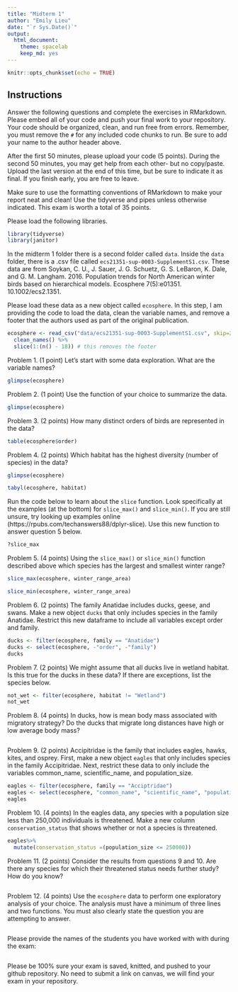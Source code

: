 ```yaml
---
title: "Midterm 1"
author: "Emily Lieu"
date: "`r Sys.Date()`"
output:
  html_document: 
    theme: spacelab
    keep_md: yes
---
```


```r
knitr::opts_chunk$set(echo = TRUE)
```

## Instructions
Answer the following questions and complete the exercises in RMarkdown. Please embed all of your code and push your final work to your repository. Your code should be organized, clean, and run free from errors. Remember, you must remove the `#` for any included code chunks to run. Be sure to add your name to the author header above.  

After the first 50 minutes, please upload your code (5 points). During the second 50 minutes, you may get help from each other- but no copy/paste. Upload the last version at the end of this time, but be sure to indicate it as final. If you finish early, you are free to leave.

Make sure to use the formatting conventions of RMarkdown to make your report neat and clean! Use the tidyverse and pipes unless otherwise indicated. This exam is worth a total of 35 points. 

Please load the following libraries.
```r
library(tidyverse)
library(janitor)
```

In the midterm 1 folder there is a second folder called `data`. Inside the `data` folder, there is a .csv file called `ecs21351-sup-0003-SupplementS1.csv`. These data are from Soykan, C. U., J. Sauer, J. G. Schuetz, G. S. LeBaron, K. Dale, and G. M. Langham. 2016. Population trends for North American winter birds based on hierarchical models. Ecosphere 7(5):e01351. 10.1002/ecs2.1351.  

Please load these data as a new object called `ecosphere`. In this step, I am providing the code to load the data, clean the variable names, and remove a footer that the authors used as part of the original publication.
```r
ecosphere <- read_csv("data/ecs21351-sup-0003-SupplementS1.csv", skip=2) %>% 
  clean_names() %>%
  slice(1:(n() - 18)) # this removes the footer
```

Problem 1. (1 point) Let's start with some data exploration. What are the variable names?
```r
glimpse(ecosphere)
```

Problem 2. (1 point) Use the function of your choice to summarize the data.
```r
glimpse(ecosphere)
```

Problem 3. (2 points) How many distinct orders of birds are represented in the data?
```r
table(ecosphere$order)
```

Problem 4. (2 points) Which habitat has the highest diversity (number of species) in the data?
```r
glimpse(ecosphere)
```
```r
tabyl(ecosphere, habitat)
```

Run the code below to learn about the `slice` function. Look specifically at the examples (at the bottom) for `slice_max()` and `slice_min()`. If you are still unsure, try looking up examples online (https://rpubs.com/techanswers88/dplyr-slice). Use this new function to answer question 5 below.
```r
?slice_max
```

Problem 5. (4 points) Using the `slice_max()` or `slice_min()` function described above which species has the largest and smallest winter range?
```r
slice_max(ecosphere, winter_range_area)
```
```r
slice_min(ecosphere, winter_range_area)
```

Problem 6. (2 points) The family Anatidae includes ducks, geese, and swans. Make a new object `ducks` that only includes species in the family Anatidae. Restrict this new dataframe to include all variables except order and family.
```r
ducks <- filter(ecosphere, family == "Anatidae")
ducks <- select(ecosphere, -"order", -"family")
ducks
```

Problem 7. (2 points) We might assume that all ducks live in wetland habitat. Is this true for the ducks in these data? If there are exceptions, list the species below.
```r
not_wet <- filter(ecosphere, habitat != "Wetland")
not_wet
```

Problem 8. (4 points) In ducks, how is mean body mass associated with migratory strategy? Do the ducks that migrate long distances have high or low average body mass?
```r

```

Problem 9. (2 points) Accipitridae is the family that includes eagles, hawks, kites, and osprey. First, make a new object `eagles` that only includes species in the family Accipitridae. Next, restrict these data to only include the variables common_name, scientific_name, and population_size.
```r
eagles <- filter(ecosphere, family == "Acciptridae")
eagles <- select(ecosphere, "common_name", "scientific_name", "population_size")
eagles
```

Problem 10. (4 points) In the eagles data, any species with a population size less than 250,000 individuals is threatened. Make a new column `conservation_status` that shows whether or not a species is threatened.
```r
eagles%>% 
  mutate(conservation_status =(population_size <= 250000))
```

Problem 11. (2 points) Consider the results from questions 9 and 10. Are there any species for which their threatened status needs further study? How do you know?
```r

```

Problem 12. (4 points) Use the `ecosphere` data to perform one exploratory analysis of your choice. The analysis must have a minimum of three lines and two functions. You must also clearly state the question you are attempting to answer.
```r

```

Please provide the names of the students you have worked with with during the exam:
```r

```

Please be 100% sure your exam is saved, knitted, and pushed to your github repository. No need to submit a link on canvas, we will find your exam in your repository.